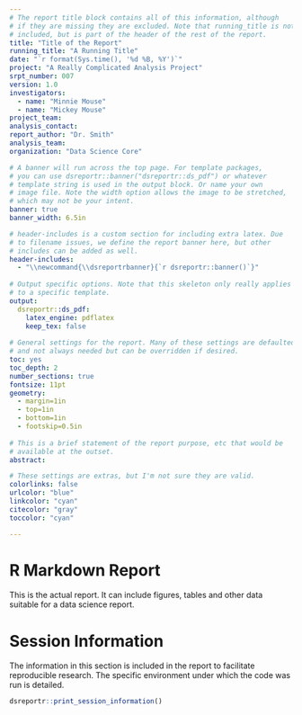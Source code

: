 ```yaml
---
# The report title block contains all of this information, although
# if they are missing they are excluded. Note that running_title is not
# included, but is part of the header of the rest of the report.
title: "Title of the Report"
running_title: "A Running Title"
date: "`r format(Sys.time(), '%d %B, %Y')`"
project: "A Really Complicated Analysis Project"
srpt_number: 007
version: 1.0
investigators:
  - name: "Minnie Mouse"
  - name: "Mickey Mouse"
project_team:
analysis_contact:
report_author: "Dr. Smith"
analysis_team:
organization: "Data Science Core"

# A banner will run across the top page. For template packages,
# you can use dsreportr::banner("dsreportr::ds_pdf") or whatever
# template string is used in the output block. Or name your own
# image file. Note the width option allows the image to be stretched,
# which may not be your intent.
banner: true
banner_width: 6.5in

# header-includes is a custom section for including extra latex. Due
# to filename issues, we define the report banner here, but other
# includes can be added as well.
header-includes:
  - "\\newcommand{\\dsreportrbanner}{`r dsreportr::banner()`}"
  
# Output specific options. Note that this skeleton only really applies
# to a specific template.
output:
  dsreportr::ds_pdf:
    latex_engine: pdflatex
    keep_tex: false
    
# General settings for the report. Many of these settings are defaulted
# and not always needed but can be overridden if desired.
toc: yes
toc_depth: 2
number_sections: true
fontsize: 11pt
geometry:
  - margin=1in
  - top=1in
  - bottom=1in
  - footskip=0.5in
  
# This is a brief statement of the report purpose, etc that would be
# available at the outset.
abstract: 

# These settings are extras, but I'm not sure they are valid.
colorlinks: false
urlcolor: "blue"
linkcolor: "cyan"
citecolor: "gray"
toccolor: "cyan"

---
```


# R Markdown Report
This is the actual report. It can include figures, tables and other data
suitable for a data science report.


<!---
ATTENTION: The below text should remain at the bottom of your markdown
as it provides tables about the runtime environment. You should leave
everything from the start of this paragraph down at the end of the 
document.
--->
\newpage
# Session Information
The information in this section is included in the report to facilitate reproducible research. The specific environment under which the code was run is detailed. 
```r
dsreportr::print_session_information()
```
